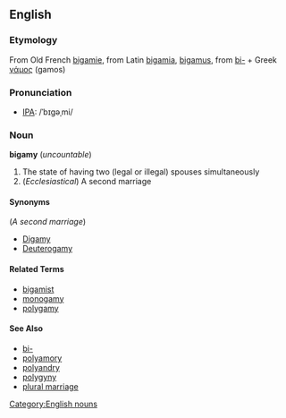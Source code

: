 ==English==
===Etymology===
From Old French [[bigamie]], from Latin [[bigamia]], [[bigamus]], from [[bi-]] + Greek [[γάμος]] (gamos)

===Pronunciation===
* [[Wiktionary:Pronunciation_key|IPA]]: /ˈbɪɡəˌmi/

===Noun===
'''bigamy''' (''uncountable'')
# The state of having two (legal or illegal) spouses simultaneously
# (''Ecclesiastical'') A second marriage

====Synonyms====
(''A second marriage'')
* [[Digamy]]
* [[Deuterogamy]]

====Related Terms====
*[[bigamist]]
*[[monogamy]]
*[[polygamy]]

====See Also====
* [[bi-]]
* [[polyamory]]
* [[polyandry]]
* [[polygyny]]
* [[plural marriage]]

[[Category:English nouns]]